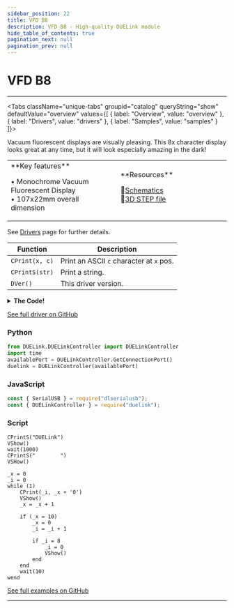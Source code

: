 ```yaml
---
sidebar_position: 22
title: VFD B8
description: VFD B8 - High-quality DUELink module
hide_table_of_contents: true
pagination_next: null
pagination_prev: null
---
```



# VFD B8

<ImageSection 
  product="dvfdb8-c"
  tagline="Vacuum Fluorescent Character Display"
/>

---

<Tabs className="unique-tabs" groupid="catalog" queryString="show" defaultValue="overview"
  values={[
    {
        label: "Overview",
        value: "overview"
    },
    {
        label: "Drivers",
        value: "drivers"
    },
    {
        label: "Samples",
        value: "samples"
    }
]}>

<TabItem value="overview">

Vacuum fluorescent displays are visually pleasing. This 8x character display looks great at any time, but it will look especially amazing in the dark!

<table><td width='50%'>
**Key features**

• Monochrome Vacuum Fluorescent Display<br/>
• 107x22mm overall dimension<br/>

</td><td width='50%'>
**Resources**
 
📄[Schematics](/sch/gdl-dvfdb8-c.pdf)<br/>
🔩[3D STEP file](/3d/gdl-dvfdb8-c.step)<br/>
</td></table>

</TabItem>

<TabItem value="drivers">

See [Drivers](/docs/engine/drivers) page for further details.

| Function | Description |
|----------|-------------|
| `CPrint(x, c)` | Print an ASCII `c` character at `x` pos. |
| `CPrintS(str)` | Print a string. |
| `DVer()` | This driver version. |
<details>
<summary><strong>The Code!</strong></summary>

**VFD B8 Driver**

```batch
##### VFD B8 Driver #####

fn DVer()
    return 1.0
fend

Alias(en=9,rst=8,cs=17,clk=12,din=14)

fn Write(d)
    for i in Range(0,8)
        DWrite(clk,0)
        
        if (d & 0x01)
            DWrite(din,1)
        else
            DWrite(din,0)
        end
        
        d = d >> 1
        DWrite(clk,1)
    next
fend

fn VCmd(c)
    DWrite(cs,0)
    Write(c)
    DWrite(cs,1)
fend

fn VShow()
    VCmd(0xe8)
fend

fn Init()
    DWrite(en,1)
    DWrite(rst,0)
    Wait(1)
    DWrite(rst,1)
    Wait(1)
    #SET HOW MANY digital numbers
    DWrite(cs,0)
    Write(0xe0)
    Wait(1)
    Write(0x07)#//8 digital
    DWrite(cs,1)
    Wait(1)

    #set bright
    DWrite(cs,0)
    Write(0xe4)
    Wait(1)
    Write(0xff)#//level 255 max
    DWrite(cs,1)
    Wait(1)
fend

fn CPrint(x, c)
    DWrite(cs,0)
    Write(0x20 + x)
    Write(c)
    DWrite(cs,1)
fend

fn CPrintS(b2)
    for i in Range(len(b2))
        CPrint(i, b2[i])
    next
fend

Init()

##############################
```

</details>

[See full driver on GitHub](https://github.com/ghi-electronics/duelink-website/tree/main/static/code/drivers)

</TabItem>

<TabItem value="samples">

### Python

```python
from DUELink.DUELinkController import DUELinkController
import time
availablePort = DUELinkController.GetConnectionPort()
duelink = DUELinkController(availablePort)
```

### JavaScript

```javascript
const { SerialUSB } = require("dlserialusb");
const { DUELinkController } = require("duelink");
```

### Script

```batch
CPrintS("DUELink")
VShow()
wait(1000)
CPrintS("        ")
VSHow()

_x = 0
_i = 0
while (1)   
    CPrint(_i, _x + '0')
    VShow()
    _x = _x + 1
    
    if (_x = 10)
        _x = 0
        _i = _i + 1
        
        if _i = 8
            _i = 0
            VShow()
        end
    end
    wait(10)      
wend

```

[See full examples on GitHub](https://github.com/ghi-electronics/duelink-website/tree/main/static/code/samples)

</TabItem>

</Tabs>

---

<OrderSection
    product="DUELink VFD B8"
    partnumber="GDL-DVFDB8-C"
    price="$0.00"
/>

